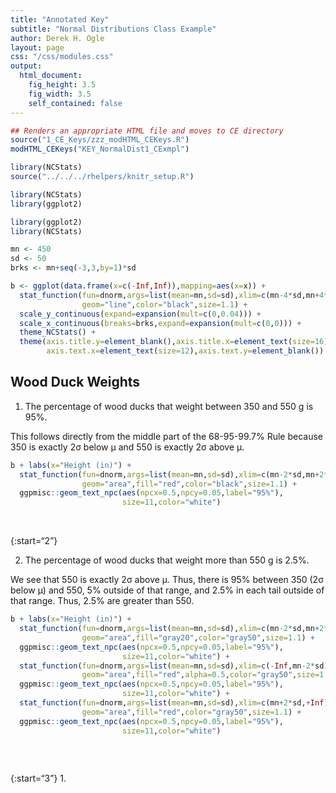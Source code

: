 ```yaml
---
title: "Annotated Key"
subtitle: "Normal Distributions Class Example"
author: Derek H. Ogle
layout: page
css: "/css/modules.css"
output:
  html_document:
    fig_height: 3.5
    fig_width: 3.5
    self_contained: false
---
```


```r
## Renders an appropriate HTML file and moves to CE directory
source("1_CE_Keys/zzz_modHTML_CEKeys.R")
modHTML_CEKeys("KEY_NormalDist1_CExmpl")
```
```r
library(NCStats)
source("../../../rhelpers/knitr_setup.R")
```

```r
library(NCStats)
library(ggplot2)

library(ggplot2)
library(NCStats)

mn <- 450
sd <- 50
brks <- mn+seq(-3,3,by=1)*sd

b <- ggplot(data.frame(x=c(-Inf,Inf)),mapping=aes(x=x)) +
  stat_function(fun=dnorm,args=list(mean=mn,sd=sd),xlim=c(mn-4*sd,mn+4*sd),
                geom="line",color="black",size=1.1) +
  scale_y_continuous(expand=expansion(mult=c(0,0.04))) +
  scale_x_continuous(breaks=brks,expand=expansion(mult=c(0,0))) +
  theme_NCStats() +
  theme(axis.title.y=element_blank(),axis.title.x=element_text(size=16),
        axis.text.x=element_text(size=12),axis.text.y=element_blank())
```

## Wood Duck Weights
1. The percentage of wood ducks that weight between 350 and 550 g is 95%.

<div class="alert alert-warning">
<p>This follows directly from the middle part of the 68-95-99.7% Rule because 350 is exactly 2&sigma; below &mu; and 550 is exactly 2&sigma; above &mu;.</p>

```r
b + labs(x="Height (in)") +
  stat_function(fun=dnorm,args=list(mean=mn,sd=sd),xlim=c(mn-2*sd,mn+2*sd),
                geom="area",fill="red",color="black",size=1.1) +
  ggpmisc::geom_text_npc(aes(npcx=0.5,npcy=0.05,label="95%"),
                         size=11,color="white")
```
</div>

&nbsp;


{:start="2"}

2. The percentage of wood ducks that weight more than 550 g is 2.5%.

<div class="alert alert-warning">
<p> We see that 550 is exactly 2&sigma; above &mu;. Thus, there is 95% between 350 (2&sigma; below &mu;) and 550, 5% outside of that range, and 2.5% in each tail outside of that range. Thus, 2.5% are greater than 550.</p>

```r
b + labs(x="Height (in)") +
  stat_function(fun=dnorm,args=list(mean=mn,sd=sd),xlim=c(mn-2*sd,mn+2*sd),
                geom="area",fill="gray20",color="gray50",size=1.1) +
  ggpmisc::geom_text_npc(aes(npcx=0.5,npcy=0.05,label="95%"),
                         size=11,color="white") +
  stat_function(fun=dnorm,args=list(mean=mn,sd=sd),xlim=c(-Inf,mn-2*sd),
                geom="area",fill="red",alpha=0.5,color="gray50",size=1.1) +
  ggpmisc::geom_text_npc(aes(npcx=0.5,npcy=0.05,label="95%"),
                         size=11,color="white") +
  stat_function(fun=dnorm,args=list(mean=mn,sd=sd),xlim=c(mn+2*sd,+Inf),
                geom="area",fill="red",color="gray50",size=1.1) +
  ggpmisc::geom_text_npc(aes(npcx=0.5,npcy=0.05,label="95%"),
                         size=11,color="white")
 
```
</div>

&nbsp;

{:start="3"}
1. 

